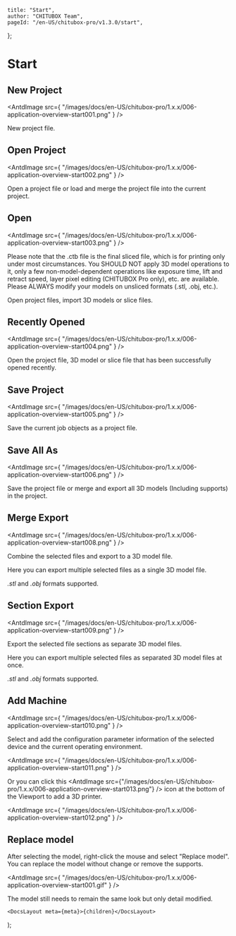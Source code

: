 
	title: "Start",
	author: "CHITUBOX Team",
	pageId: "/en-US/chitubox-pro/v1.3.0/start",
};

# Start

## New Project

<AntdImage
	src={
		"/images/docs/en-US/chitubox-pro/1.x.x/006-application-overview-start001.png"
	}
/>

New project file.

## Open Project

<AntdImage
	src={
		"/images/docs/en-US/chitubox-pro/1.x.x/006-application-overview-start002.png"
	}
/>

Open a project file or load and merge the project file into the current project.

## Open

<AntdImage
	src={
		"/images/docs/en-US/chitubox-pro/1.x.x/006-application-overview-start003.png"
	}
/>

<Admonition type="note">
	Please note that the .ctb file is the final sliced file, which is for printing only under most circumstances. You SHOULD NOT apply 3D model operations to it, only a few non-model-dependent operations like exposure time, lift and retract speed, layer pixel editing (CHITUBOX Pro only), etc. are available. Please ALWAYS modify your models on unsliced formats (.stl, .obj, etc.).
</Admonition>

Open project files, import 3D models or slice files.

## Recently Opened

<AntdImage
	src={
		"/images/docs/en-US/chitubox-pro/1.x.x/006-application-overview-start004.png"
	}
/>

Open the project file, 3D model or slice file that has been successfully opened recently.

## Save Project

<AntdImage
	src={
		"/images/docs/en-US/chitubox-pro/1.x.x/006-application-overview-start005.png"
	}
/>

Save the current job objects as a project file.

## Save All As

<AntdImage
	src={
		"/images/docs/en-US/chitubox-pro/1.x.x/006-application-overview-start006.png"
	}
/>

Save the project file or merge and export all 3D models (Including supports) in the project.

## Merge Export

<AntdImage
	src={
		"/images/docs/en-US/chitubox-pro/1.x.x/006-application-overview-start008.png"
	}
/>

Combine the selected files and export to a 3D model file.

Here you can export multiple selected files as a single 3D model file.

_.stl_ and _.obj_ formats supported.

## Section Export

<AntdImage
	src={
		"/images/docs/en-US/chitubox-pro/1.x.x/006-application-overview-start009.png"
	}
/>

Export the selected file sections as separate 3D model files.

Here you can export multiple selected files as separated 3D model files at once.

_.stl_ and _.obj_ formats supported.

## Add Machine

<AntdImage
	src={
		"/images/docs/en-US/chitubox-pro/1.x.x/006-application-overview-start010.png"
	}
/>

Select and add the configuration parameter information of the selected device and the current operating environment.

<AntdImage
	src={
		"/images/docs/en-US/chitubox-pro/1.x.x/006-application-overview-start011.png"
	}
/>

Or you can click this <AntdImage src={"/images/docs/en-US/chitubox-pro/1.x.x/006-application-overview-start013.png"} /> icon at the bottom of the Viewport to add a 3D printer.

<AntdImage
	src={
		"/images/docs/en-US/chitubox-pro/1.x.x/006-application-overview-start012.png"
	}
/>

## Replace model

After selecting the model, right-click the mouse and select "Replace model". You can replace the model without change or remove the supports.

<AntdImage
	src={
		"/images/docs/en-US/chitubox-pro/1.x.x/006-application-overview-start001.gif"
	}
/>

<Admonition type="note">
	The model still needs to remain the same look but only detail modified.
</Admonition>

	<DocsLayout meta={meta}>{children}</DocsLayout>
);
